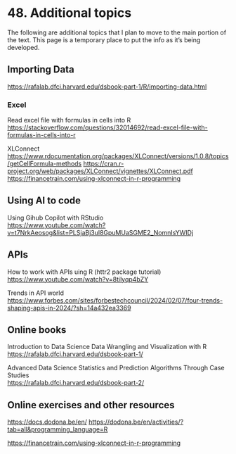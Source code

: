# <yrChapterNumber>48. </yrChapterNumber> Additional topics

The following are additional topics that I plan to move to the main 
portion of the text. This page is a temporary place to put the info as it's
being developed.



## Importing Data

<https://rafalab.dfci.harvard.edu/dsbook-part-1/R/importing-data.html>



### Excel

Read excel file with formulas in cells into R  
<https://stackoverflow.com/questions/32014692/read-excel-file-with-formulas-in-cells-into-r>

XLConnect  
<https://www.rdocumentation.org/packages/XLConnect/versions/1.0.8/topics/getCellFormula-methods>
<https://cran.r-project.org/web/packages/XLConnect/vignettes/XLConnect.pdf>
<https://financetrain.com/using-xlconnect-in-r-programming>



## Using AI to code

Using Gihub Copilot with RStudio  
<https://www.youtube.com/watch?v=t7NrkAeosog&list=PLSjaBj3ul8GpuMUaSGME2_NomnIsYWIDj>



## APIs

How to work with APIs uing R (httr2 package tutorial)
<https://www.youtube.com/watch?v=8tilyqp4bZY>

Trends in API world
<https://www.forbes.com/sites/forbestechcouncil/2024/02/07/four-trends-shaping-apis-in-2024/?sh=14a432ea3369>



## Online books

Introduction to Data Science
Data Wrangling and Visualization with R  
<https://rafalab.dfci.harvard.edu/dsbook-part-1/>

Advanced Data Science
Statistics and Prediction Algorithms Through Case Studies  
<https://rafalab.dfci.harvard.edu/dsbook-part-2/>


## Online exercises and other resources

<https://docs.dodona.be/en/>
<https://dodona.be/en/activities/?tab=all&programming_language=R>



<https://financetrain.com/using-xlconnect-in-r-programming>
